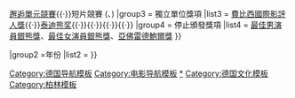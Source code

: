 {{Navbox
|name = 柏林電影節
|title =[[柏林国际电影节]]
|listclass  = hlist
|group1 = 獎項
|list1=
{{Navbox|child
|evenodd = swap
|group1 = 正式競賽單元
|list1 =[[金熊獎]]{{·}}[[银熊奖]]（[[評審團大獎銀熊獎|評審團大獎]]、[[最佳导演银熊奖|導演]]、[[最佳主角銀熊獎|主角]]、[[最佳配角銀熊獎|配角]]、[[最佳劇本銀熊獎|劇本]]、[[傑出藝術貢獻銀熊獎|藝術貢獻]]、{{link-fr|評審團銀熊獎|Prix du jury de la Berlinale|評審團獎}}）
|group2 = 其他官方獎項
|list2 = {{link-en|榮譽金熊獎|Golden Bear#Golden Bear – Honorary Award}}{{·}}[[邂逅 (柏林影展)|邂逅單元競賽]]{{·}}短片競賽 ({{link-en|最佳短片金熊獎|Short Film Golden Bear}}、{{link-en|最佳短片銀熊獎|Silver Bear for Best Short Film}})
|group3 = 獨立單位獎項
|list3 = [[柏林影展費比西國際影評人獎|費比西國際影評人獎]]{{·}}[[泰迪熊奖]]{{·}}{{link-fr|柏林影展最佳首部電影|Prix du meilleur premier film de la Berlinale|最佳首部電影}}{{·}}{{link-de|卡里加利獎|Caligari Filmpreis}}{{·}}{{link-en|柏林影展新星獎|Shooting Stars Award|新星獎}}{{·}}{{link-fr|柏林影展天主教人道精神獎|Prix du jury œcuménique de la Berlinale|天主教人道精神獎}}
|group4 = 停止頒發獎項
|list4 = [[最佳男演員銀熊獎]]、[[最佳女演員銀熊獎]]、[[亞佛雷德鮑爾獎]]
}}

|group2 =年份
|list2 = {{Navbox|subgroup
 |listclass=hlist
 |list1 =
* [[第1屆柏林電影節|1951年]]
* [[第2屆柏林電影節|1952年]]
* [[第3屆柏林電影節|1953年]]
* [[第4屆柏林電影節|1954年]]
* [[第5屆柏林電影節|1955年]]
* [[第6屆柏林電影節|1956年]]
* [[第7屆柏林電影節|1957年]]
* [[第8屆柏林電影節|1958年]]
* [[第9屆柏林電影節|1959年]]
* [[第10屆柏林電影節|1960年]]
* [[第11屆柏林電影節|1961年]]
* [[第12屆柏林電影節|1962年]]
* [[第13屆柏林電影節|1963年]]
* [[第14屆柏林電影節|1964年]]
* [[第15屆柏林電影節|1965年]]
* [[第16屆柏林電影節|1966年]]
* [[第17屆柏林電影節|1967年]]
* [[第18屆柏林電影節|1968年]]
* [[第19屆柏林電影節|1969年]]
* [[第20屆柏林電影節|1970年]]
 |list2 =
* [[第21屆柏林電影節|1971年]]
* [[第22屆柏林電影節|1972年]]
* [[第23屆柏林電影節|1973年]]
* [[第24屆柏林電影節|1974年]]
* [[第25屆柏林電影節|1975年]]
* [[第26屆柏林電影節|1976年]]
* [[第27屆柏林電影節|1977年]]
* [[第28屆柏林電影節|1978年]]
* [[第29屆柏林電影節|1979年]]
* [[第30屆柏林電影節|1980年]]
* [[第31屆柏林電影節|1981年]]
* [[第32屆柏林電影節|1982年]]
* [[第33屆柏林電影節|1983年]]
* [[第34屆柏林電影節|1984年]]
* [[第35屆柏林電影節|1985年]]
* [[第36屆柏林電影節|1986年]]
* [[第37屆柏林電影節|1987年]]
* [[第38屆柏林電影節|1988年]]
* [[第39屆柏林電影節|1989年]]
* [[第40屆柏林電影節|1990年]]
 |list3 =
* [[第41屆柏林電影節|1991年]]
* [[第42屆柏林電影節|1992年]]
* [[第43屆柏林電影節|1993年]]
* [[第44屆柏林電影節|1994年]]
* [[第45屆柏林影展|1995年]]
* [[第46屆柏林影展|1996年]]
* [[第47屆柏林影展|1997年]]
* [[第48屆柏林影展|1998年]]
* [[第49屆柏林影展|1999年]]
* [[第50屆柏林影展|2000年]]
* [[第51屆柏林影展|2001年]]
* [[第52屆柏林影展|2002年]]
* [[第53屆柏林影展|2003年]]
* [[第54屆柏林影展|2004年]]
* [[第55屆柏林影展|2005年]]
* [[第56届柏林国际电影节|2006年]]
* [[第57届柏林电影节|2007年]]
* [[第58屆柏林電影節|2008年]]
* [[第59屆柏林影展|2009年]]
* [[第60屆柏林影展|2010年]]
 |list4 =
* [[第61屆柏林影展|2011年]]
* [[第62屆柏林電影節|2012年]]
* [[第63屆柏林電影節|2013年]]
* [[第64屆柏林影展|2014年]]
* [[第65屆柏林影展|2015年]]
* [[第66屆柏林影展|2016年]]
* [[第67屆柏林影展|2017年]]
* [[第68屆柏林影展|2018年]]
* [[第69屆柏林影展|2019年]]
* [[第70屆柏林影展|2020年]]
* [[第71屆柏林影展|2021年]]
* [[第72屆柏林影展|2022年]]
}}
}}<noinclude>
[[Category:德国导航模板]]
[[Category:电影导航模板]]
[[Category:柏林电影节|*]]
[[Category:德国文化模板]]
[[Category:柏林模板]]
</noinclude>